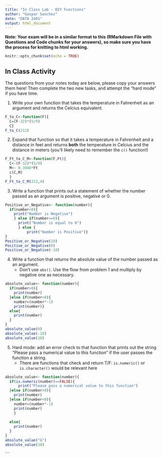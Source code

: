 ```yaml
---
title: "In Class Lab - DIY Functions"
author: "Gaspar Sanchez"
date: "DATA 2401"
output: html_document
---
```

**Note: Your exam will be in a similar format to this (RMarkdown File with Questions and Code chunks for your answers), so make sure you have the process for knitting to html working.** 

```r
knitr::opts_chunk$set(echo = TRUE)
```

## In Class Activity 
The questions from your notes today are below, please copy your answers them here! Then complete the two new tasks, and attempt the "hard mode" if you have time. 

1. Write your own function that takes the temperature in Fahrenheit as an argument and returns the Celcius equivalent. 

```R
F_to_C<-function(F){
  C=(F-32)*(5/9)
  C}
F_to_C(212)

```

2. Expand that function so that it takes a temperature in Fahrenheit and a distance in feet and returns **both** the temperature in Celcius and the distance in meters (you'll likely need to remember the `c()` function!)


```r
F_Ft_to_C_M<-function(F,Ft){
  C<-(F-32)*(5/9)
  M<- 0.3048*Ft
  c(C,M)
  }
F_Ft_to_C_M(212,4)

```


3. Write a function that prints out a statement of whether the number passed as an argument is positive, negative or 0. 

```R
Positive_or_Negative<- function(number){
  if(number<0){
    print("Number is Negative")
    } else if(number==0){
      print("Number is equal to 0")
      } else {
          print("Number is Positive")}
}
Positive_or_Negative(10)
Positive_or_Negative(0)
Positive_or_Negative(-10)
```

4. Write a function that returns the absolute value of the number passed as an argument.
   + Don't use `abs()`. Use the flow from problem 1 and multiply by negative one as necessary. 
   
```r
absolute_value<- function(number){
  if(number>0){
    print(number)
  }else if(number<0){
    number=(number*-1)
    print(number)}
  else{
    print(number)
  }
}
absolute_value(0)
absolute_value(-10)
absolute_value(10)
```

5. Hard mode: add an error check to that function that prints out the string "Please pass a numerical value to this function" if the user passes the function a string. 
   + There are functions that check and return T/F: `is.numeric()` or `is.character()` would be relevant here
   
```r
absolute_value<- function(number){
  if(is.numeric(number)==FALSE){
      print("Please pass a numerical value to this function")
  }else if(number>0){
    print(number)
  }else if(number<0){
    number=(number*-1)
    print(number)
    }
  
  else{
    print(number)
  }
}
absolute_value("G")
absolute_value(10)

```
   
   






```

